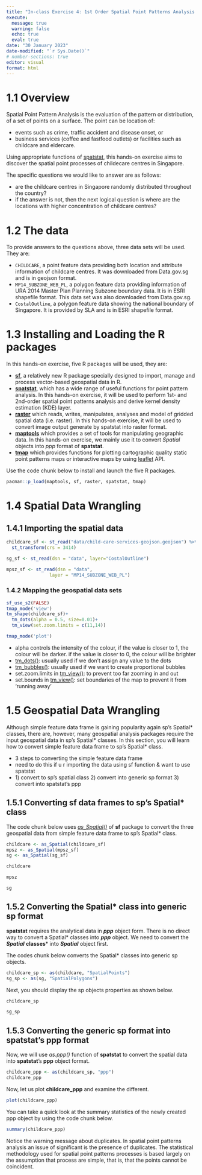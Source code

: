 ```yaml
---
title: "In-class Exercise 4: 1st Order Spatial Point Patterns Analysis Methods"
execute: 
  message: true
  warning: false
  echo: true
  eval: true
date: "30 January 2023"
date-modified: "`r Sys.Date()`"
# number-sections: true
editor: visual
format: html
---
```


# 1.1 Overview

Spatial Point Pattern Analysis is the evaluation of the pattern or distribution, of a set of points on a surface. The point can be location of:

-   events such as crime, traffic accident and disease onset, or
-   business services (coffee and fastfood outlets) or facilities such as childcare and eldercare.

Using appropriate functions of [spatstat](https://cran.r-project.org/web/packages/spatstat/), this hands-on exercise aims to discover the spatial point processes of childecare centres in Singapore.

The specific questions we would like to answer are as follows:

-   are the childcare centres in Singapore randomly distributed throughout the country?
-   if the answer is not, then the next logical question is where are the locations with higher concentration of childcare centres?

# 1.2 The data

To provide answers to the questions above, three data sets will be used. They are:

-   `CHILDCARE`, a point feature data providing both location and attribute information of childcare centres. It was downloaded from Data.gov.sg and is in geojson format.
-   `MP14_SUBZONE_WEB_PL`, a polygon feature data providing information of URA 2014 Master Plan Planning Subzone boundary data. It is in ESRI shapefile format. This data set was also downloaded from Data.gov.sg.
-   `CostalOutline`, a polygon feature data showing the national boundary of Singapore. It is provided by SLA and is in ESRI shapefile format.

# 1.3 Installing and Loading the R packages

In this hands-on exercise, five R packages will be used, they are:

-   [**sf**](https://r-spatial.github.io/sf/), a relatively new R package specially designed to import, manage and process vector-based geospatial data in R.
-   [**spatstat**](https://spatstat.org/), which has a wide range of useful functions for point pattern analysis. In this hands-on exercise, it will be used to perform 1st- and 2nd-order spatial point patterns analysis and derive kernel density estimation (KDE) layer.
-   [**raster**](https://cran.r-project.org/web/packages/raster/) which reads, writes, manipulates, analyses and model of gridded spatial data (i.e. raster). In this hands-on exercise, it will be used to convert image output generate by spatstat into raster format.
-   [**maptools**](https://cran.r-project.org/web/packages/maptools/) which provides a set of tools for manipulating geographic data. In this hands-on exercise, we mainly use it to convert *Spatial* objects into *ppp* format of **spatstat**.
-   [**tmap**](https://cran.r-project.org/web/packages/tmap/) which provides functions for plotting cartographic quality static point patterns maps or interactive maps by using [leaflet](https://leafletjs.com/) API.

Use the code chunk below to install and launch the five R packages.

```r
pacman::p_load(maptools, sf, raster, spatstat, tmap)
```

# 1.4 Spatial Data Wrangling

## 1.4.1 Importing the spatial data

```r
childcare_sf <- st_read("data/child-care-services-geojson.geojson") %>%
  st_transform(crs = 3414)
```

```r
sg_sf <- st_read(dsn = "data", layer="CostalOutline")
```

```r
mpsz_sf <- st_read(dsn = "data", 
                layer = "MP14_SUBZONE_WEB_PL")
```

### 1.4.2 Mapping the geospatial data sets

```r
sf_use_s2(FALSE)
tmap_mode('view')
tm_shape(childcare_sf)+
  tm_dots(alpha = 0.5, size=0.01)+
  tm_view(set.zoom.limits = c(11,14))
```

```r
tmap_mode('plot')
```

-   alpha controls the intensity of the colour, if the value is closer to 1, the colour will be darker. if the value is closer to 0, the colour will be brighter
-   [tm_dots()](https://r-tmap.github.io/tmap/reference/tm_symbols.html): usually used if we don't assign any value to the dots
-   [tm_bubbles()](https://r-tmap.github.io/tmap/reference/tm_symbols.html): usually used if we want to create proportional bubbles
-   set.zoom.limits in [tm_view()](https://r-tmap.github.io/tmap/reference/tm_view.html): to prevent too far zooming in and out
-   set.bounds in [tm_view()](https://r-tmap.github.io/tmap/reference/tm_view.html): set boundaries of the map to prevent it from 'running away'

# 1.5 Geospatial Data Wrangling

Although simple feature data frame is gaining popularity again sp's Spatial\* classes, there are, however, many geospatial analysis packages require the input geospatial data in sp's Spatial\* classes. In this section, you will learn how to convert simple feature data frame to sp's Spatial\* class.

-   3 steps to converting the simple feature data frame
-   need to do this if u r importing the data using sf function & want to use spatstat
-   1\) convert to sp's spatial class 2) convert into generic sp format 3) convert into spatstat's ppp

## 1.5.1 Converting sf data frames to sp's Spatial\* class

The code chunk below uses [*as_Spatial()*](https://r4gdsa.netlify.app/chap04.html) of **sf** package to convert the three geospatial data from simple feature data frame to sp's Spatial\* class.

```r
childcare <- as_Spatial(childcare_sf)
mpsz <- as_Spatial(mpsz_sf)
sg <- as_Spatial(sg_sf)
```

```r
childcare
```

```r
mpsz
```

```r
sg
```

## 1.5.2 Converting the Spatial\* class into generic sp format

**spatstat** requires the analytical data in ***ppp*** object form. There is no direct way to convert a Spatial\* classes into ***ppp*** object. We need to convert the ***Spatial*** **classes**\* into ***Spatial*** object first.

The codes chunk below converts the Spatial\* classes into generic sp objects.

```r
childcare_sp <- as(childcare, "SpatialPoints")
sg_sp <- as(sg, "SpatialPolygons")
```

Next, you should display the sp objects properties as shown below.

```r
childcare_sp
```

```r
sg_sp
```

## 1.5.3 Converting the generic sp format into spatstat's ppp format

Now, we will use *as.ppp()* function of **spatstat** to convert the spatial data into **spatstat**'s **ppp** object format.

```r
childcare_ppp <- as(childcare_sp, "ppp")
childcare_ppp
```

Now, let us plot **childcare_ppp** and examine the different.

```r
plot(childcare_ppp)
```

You can take a quick look at the summary statistics of the newly created ppp object by using the code chunk below.

```r
summary(childcare_ppp)
```

Notice the warning message about duplicates. In spatial point patterns analysis an issue of significant is the presence of duplicates. The statistical methodology used for spatial point patterns processes is based largely on the assumption that process are simple, that is, that the points cannot be coincident.
